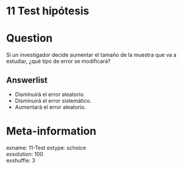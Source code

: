 # 11 Test hipótesis

Question
========

Si un investigador decide aumentar el tamaño de la muestra que va a estudiar, ¿qué tipo de error se modificará?

Answerlist
----------
* Disminuirá el error aleatorio.  
* Disminuirá el error sistemático.  
* Aumentará el error aleatorio.  


Meta-information
================
exname: 11-Test
extype: schoice  
exsolution: 100  
exshuffle: 3  

